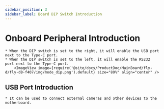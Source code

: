 ```yaml
---
sidebar_position: 3
sidebar_label: Board DIP Switch Introduction
---
```





# Onboard Peripheral Introduction

    * When the DIP switch is set to the right, it will enable the USB port next to the Type-C port.
    * When the DIP switch is set to the left, it will enable the RS232 port next to the Type-C port.
        <ImageView image={require('@site/docs/ProductDoc/MainBoard/fly-d/fly-d8-f407/img/mode_dip.png').default} size="80%" align="center" />

## USB Port Introduction
    
    * It can be used to connect external cameras and other devices to the motherboard.